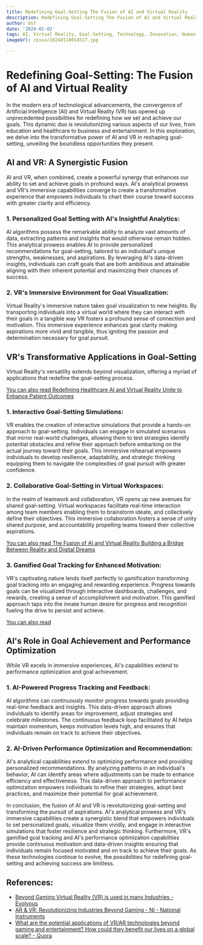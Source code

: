 ```yaml
---
title: Redefining Goal-Setting The Fusion of AI and Virtual Reality
description: Redefining Goal-Setting The Fusion of AI and Virtual Reality
author: Usf
date: '2024-01-02'
tags: AI, Virtual Reality, Goal-Setting, Technology, Innovation, Human-Computer Interaction
imageUrl: /pixa/20240118014517.jpg

---
```

# Redefining Goal-Setting: The Fusion of AI and Virtual Reality

In the modern era of technological advancements, the convergence of Artificial Intelligence (AI) and Virtual Reality (VR) has opened up unprecedented possibilities for redefining how we set and achieve  our goals. This  dynamic  duo  is revolutionizing various aspects of our lives, from education and  healthcare to business and entertainment. In this exploration, we delve into the transformative power of AI and  VR in  reshaping goal-setting, unveiling  the boundless opportunities they present.

## AI and VR: A Synergistic Fusion

AI and  VR, when combined, create a powerful  synergy that enhances our ability to  set  and achieve goals in profound ways. AI's analytical prowess and  VR's immersive capabilities converge to create  a transformative experience  that empowers individuals to chart their course toward success with greater clarity and efficiency.

### 1.  Personalized Goal Setting with AI's Insightful Analytics:

AI algorithms possess  the remarkable ability to analyze vast amounts of  data,  extracting  patterns and insights that would otherwise remain hidden. This analytical prowess enables  AI to provide personalized recommendations for  goal-setting, tailored  to an individual's unique strengths, weaknesses, and aspirations. By leveraging AI's data-driven insights,  individuals can craft goals that are both ambitious  and attainable  aligning with their inherent potential and  maximizing their chances of success.

### 2. VR's Immersive Environment for Goal Visualization:

Virtual Reality's immersive nature  takes goal visualization to new  heights. By transporting individuals into a virtual world where they can interact with their  goals in a tangible way VR fosters a  profound sense of connection  and motivation. This immersive experience enhances goal clarity making aspirations more vivid and tangible, thus igniting the passion and determination necessary for goal pursuit.

## VR's Transformative Applications in Goal-Setting

Virtual Reality's versatility  extends  beyond visualization, offering  a myriad of applications that redefine the goal-setting process.

[You can also read Redefining Healthcare AI and Virtual Reality Unite to Enhance Patient Outcomes](Redefining%20Healthcare%20AI%20and%20Virtual%20Reality%20Unite%20to%20Enhance%20Patient%20Outcomes)


### 1. Interactive Goal-Setting Simulations:

VR enables the creation of interactive simulations  that provide  a hands-on approach to goal-setting. Individuals can engage in simulated scenarios that mirror  real-world challenges, allowing  them  to test strategies identify potential  obstacles and refine their approach before embarking on the actual  journey toward their goals. This immersive rehearsal empowers individuals to develop resilience, adaptability, and strategic thinking equipping them to navigate the complexities of goal pursuit with  greater confidence.

### 2. Collaborative Goal-Setting  in Virtual Workspaces:

In the realm of teamwork and collaboration, VR opens up new avenues for  shared goal-setting. Virtual workspaces facilitate real-time interaction among team members enabling them to brainstorm  ideate, and  collectively define their objectives. This immersive collaboration fosters  a sense of  unity shared purpose, and accountability propelling teams toward  their collective aspirations.

[You can also read The Fusion of AI and Virtual Reality Building  a Bridge Between Reality and Digital Dreams](The%20Fusion%20of%20AI%20and%20Virtual%20Reality%20Building%20a%20Bridge%20Between%20Reality%20and%20Digital%20Dreams)


### 3. Gamified Goal Tracking for Enhanced Motivation:

VR's captivating nature lends itself perfectly to gamification transforming goal tracking into an engaging and rewarding experience. Progress towards goals can be visualized through interactive dashboards, challenges, and rewards, creating a sense of  accomplishment and motivation. This gamified approach taps into the innate  human desire for progress and recognition fueling the drive to persist and achieve.

[You can  also read ]()


## AI's Role in Goal Achievement and Performance Optimization

While VR excels in immersive experiences, AI's capabilities extend  to  performance optimization and goal  achievement.

### 1. AI-Powered Progress Tracking and Feedback:

AI algorithms can continuously monitor progress towards goals providing real-time feedback and insights. This data-driven approach allows individuals to identify areas for improvement, adjust strategies  and celebrate  milestones. The continuous feedback loop facilitated by AI helps maintain momentum, keeps motivation levels high, and ensures that  individuals remain on  track  to achieve their objectives.

### 2. AI-Driven Performance Optimization and Recommendation:

AI's analytical capabilities extend to optimizing performance and providing personalized recommendations. By analyzing patterns in an individual's behavior, AI can identify areas where adjustments can be made to enhance efficiency  and effectiveness. This data-driven approach to performance optimization empowers individuals to refine their strategies, adopt  best practices, and maximize their potential for goal achievement.

In conclusion, the fusion of AI  and VR  is revolutionizing goal-setting and transforming the pursuit of aspirations. AI's analytical  prowess  and VR's immersive  capabilities create a synergistic blend  that empowers individuals to set  personalized goals,  visualize them vividly, and engage in interactive simulations that foster resilience and strategic thinking. Furthermore, VR's gamified goal tracking and AI's performance optimization capabilities provide continuous motivation and data-driven insights ensuring that individuals remain focused motivated and  on track to achieve their goals. As these technologies continue to evolve, the possibilities for redefining goal-setting and achieving success are  limitless.

## References:
- [Beyond Gaming Virtual Reality (VR) is used in many Industries - Evolvous](https://evolvous.com/beyond-gaming-vr-is-shaping-the-future-of-healthcare-real-estate-education-and-many-industries/)
- [AR & VR: Revolutionizing Industries Beyond Gaming - NI - National Instruments](https://www.ni.com/en/perspectives/ar-vr-revolutionizing-industries-beyond-gaming.html)
- [What are the potential applications of VR/AR technologies beyond gaming and entertainment? How could they benefit our lives on a global scale? - Quora](https://www.quora.com/What-are-the-potential-applications-of-VR-AR-technologies-beyond-gaming-and-entertainment-How-could-they-benefit-our-lives-on-a-global-scale)
